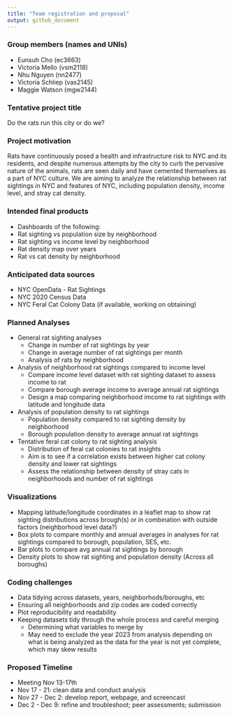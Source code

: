 ```yaml
---
title: "Team registration and proposal"
output: github_document
---
```


### Group members (names and UNIs)
* Eunsuh Cho (ec3663)
* Victoria Mello (vsm2118)
* Nhu Nguyen (nn2477)
* Victoria Schliep (vas2145)
* Maggie Watson (mgw2144)

### Tentative project title
Do the rats run this city or do we?

### Project motivation
Rats have continuously posed a health and infrastructure risk to NYC and its residents, and despite numerous attempts by the city to curb the pervasive nature of the animals, rats are seen daily and have cemented themselves as a part of NYC culture. We are aiming to analyze the relationship between rat sightings in NYC and features of NYC, including population density, income level, and stray cat density.

### Intended final products
-   Dashboards of the following: 
  - Rat sighting vs population size by neighborhood
  - Rat sighting vs income level by neighborhood
  - Rat density map over years
  - Rat vs cat density by neighborhood

### Anticipated data sources
-   NYC OpenData - Rat Sightings
-   NYC 2020 Census Data
-   NYC Feral Cat Colony Data (if available, working on obtaining)

### Planned Analyses
- General rat sighting analyses 
  - Change in number of rat sightings by year 
  - Change in average number of rat sightings per month 
  - Analysis of rats by neighborhood 

- Analysis of neighborhood rat sightings compared to income level 
  - Compare income level dataset with rat sighting dataset to assess income to rat 
  - Compare borough average income to average annual rat sightings 
  - Design a map comparing neighborhood imcome to rat sightings with latitude and longitude data 

- Analysis of population density to rat sightings 
  - Population density compared to rat sighting density by neighborhood
  - Borough population density to average annual rat sightings 

- Tentative feral cat colony to rat sighting analysis 
  - Distribution of feral cat colonies to rat insights 
  - Aim is to see if a correlation exists between higher cat colony density and lower rat sightings 
  - Assess the relationship between density of stray cats in neighborhoods and number of rat sightings


### Visualizations

- Mapping latitude/longitude coordinates in a leaflet map to show rat sighting distributions across brough(s) or in combination with outside factors (neighborhood level data?) 
- Box plots to compare monthly and annual averages in analyses for rat sightings compared to borough, population, SES, etc. 
- Bar plots to compare avg annual rat sightings by borough 
- Density plots to show rat sighting and population density (Across all boroughs) 

### Coding challenges
- Data tidying across datasets, years, neighborhods/boroughs, etc
- Ensuring all neighborhoods and zip codes are coded correctly 
- Plot reproducibility and readability 
- Keeping datasets tidy through the whole process and careful merging
  - Determining what variables to merge by 
  - May need to exclude the year 2023 from analysis depending on what is being analyzed as the data for the year is not yet complete, which may skew results 

### Proposed Timeline
- Meeting Nov 13-17th 
- Nov 17 - 21: clean data and conduct analysis
- Nov 27 - Dec 2: develop report, webpage, and screencast
- Dec 2 - Dec 9: refine and troubleshoot; peer assessments; submission

